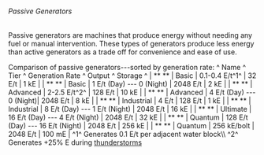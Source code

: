 ###### Passive Generators


Passive generators are machines that produce energy without needing any
fuel or manual intervention. These types of generators produce less
energy than active generators as a trade off for convenience and ease of
use.

Comparison of passive generators---sorted by generation rate: \^ Name \^
Tier \^ Generation Rate \^ Output \^ Storage \^ \| **
<Mcitem id="techreborn:water_mill"/> ** \| Basic
\| 0.1-0.4 E/t^1^ \| 32 E/t \| 1 kE \| \| **
<Mcitem id="techreborn:basic_solar_panel"/> ** \|
Basic \| 1 E/t (Day) --- 0 (Night) \| 2048 E/t \| 2 kE \| \| **
<Mcitem id="techreborn:wind_mill"/> ** \| Advanced
\| 2-2.5 E/t^2^ \| 128 E/t \| 10 kE \| \| **
<Mcitem id="techreborn:advanced_solar_panel"/> **
\| Advanced \| 4 E/t (Day) --- 0 (Night)\| 2048 E/t \| 8 kE \| \| **
<Mcitem id="techreborn:dragon_egg_energy_siphon"/>
** \| Industrial \| 4 E/t \| 128 E/t \| 1 kE \| \| **
<Mcitem id="techreborn:industrial_solar_panel"/>
** \| Industrial \| 8 E/t (Day) --- 1 E/t (Night) \| 2048 E/t \| 16 kE
\| \| **
<Mcitem id="techreborn:ultimate_solar_panel"/> **
\| Ultimate \| 16 E/t (Day) --- 4 E/t (Night) \| 2048 E/t \| 32 kE \| \|
** <Mcitem id="techreborn:quantum_solar_panel"/>
** \| Quantum \| 128 E/t (Day) --- 16 E/t (Night) \| 2048 E/t \| 256
kE \| \| **
<Mcitem id="techreborn:lightning_rod"/> ** \|
Quantum \| 256 kE/bolt \| 2048 E/t \| 100 mE \| ^1^ Generates 0.1 E/t
per adjacent water block\\\\ ^2^ Generates +25% E during
[thunderstorms](http://minecraft.gamepedia.com/Thunderstorm "wikilink")
